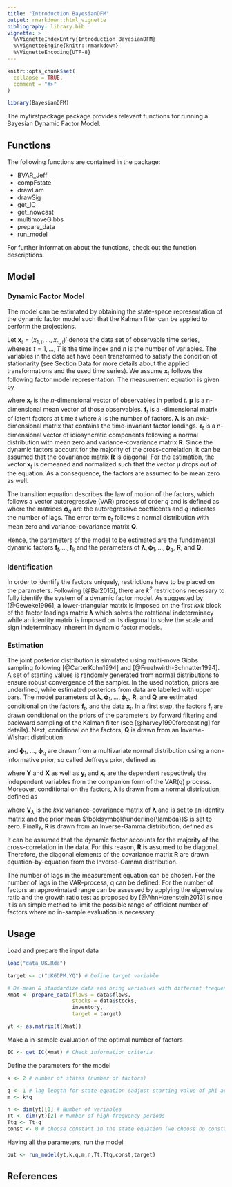 ```yaml
---
title: "Introduction BayesianDFM"
output: rmarkdown::html_vignette
bibliography: library.bib
vignette: >
  %\VignetteIndexEntry{Introduction BayesianDFM}
  %\VignetteEngine{knitr::rmarkdown}
  %\VignetteEncoding{UTF-8}
---
```


```r
knitr::opts_chunk$set(
  collapse = TRUE,
  comment = "#>"
)
```

```r
library(BayesianDFM)
```

The myfirstpackage package provides relevant functions for running a Bayesian Dynamic Factor Model.

## Functions

The following functions are contained in the package:

* BVAR_Jeff
* compFstate
* drawLam
* drawSig
* get_IC
* get_nowcast
* multimoveGibbs
* prepare_data
* run_model

For further information about the functions, check out the function descriptions.


## Model

### Dynamic Factor Model

The model can be estimated by obtaining the state-space representation of the dynamic factor model such that the Kalman filter can be applied to perform the projections. 

Let $\textbf{x}_t=(x_{1,t},...,x_{n,t})'$ denote the data set of observable time series, whereas $t = 1, ..., T$ is the time index and $n$ is the number of variables. The variables in the data set have been transformed to satisfy the condition of stationarity (see Section Data for more details about the applied transformations and the used time series). We assume $\textbf{x}_t$ follows the following factor model representation. The measurement equation is given by

\begin{align}
	\label{eq:meas1}
	\textbf{x}_t &= \mu + \boldsymbol{\lambda} f_t + \boldsymbol{\lambda}  f_{t-1} + ... + \boldsymbol{\lambda} f_{t-s} + \boldsymbol{\epsilon}_t, \qquad \epsilon_t \sim \mathcal{N}\left(\textbf{0}, \textbf{R}\right),
\end{align}
where $\textbf{x}_t$ is the $n$-dimensional vector of observables in period $t$. $\boldsymbol{\mu}$ is a n-dimensional mean vector of those observables. $\textbf{f}_t$ is a \textit{kx1}-dimensional matrix of latent factors at time $t$ where $k$ is the number of factors. $\boldsymbol{\lambda}$ is an $nxk$-dimensional matrix that contains the time-invariant factor loadings. $\boldsymbol{\epsilon}_t$ is a n-dimensional vector of idiosyncratic components following a normal distribution with mean zero and variance-covariance matrix $\textbf{R}$. Since the dynamic factors account for the majority of the cross-correlation, it can be assumed that the covariance matrix $\textbf{R}$ is diagonal. For the estimation, the vector $\textbf{x}_t$ is demeaned and normalized such that the vector $\boldsymbol{\mu}$ drops out of the equation. As a consequence, the factors are assumed to be mean zero as well.

The transition equation describes the law of motion of the factors, which follows a vector autoregressive (VAR) process of order $q$ and is defined as
\begin{align}
\label{eq:trans1}
    f_t &= \boldsymbol{\phi}_1 f_{t-1} + ... + \boldsymbol{\phi}_q f_{t-q} + e_t, \qquad e_t \sim \mathcal{N}\left(\textbf{0},\textbf{Q}\right)
\end{align}
where the matrices $\boldsymbol{\phi}_q$ are the autoregressive coefficents and $q$ indicates the number of lags. The error term $\textbf{e}_t$ follows a normal distribution with mean zero and variance-covariance matrix $\textbf{Q}$.


Hence, the parameters of the model to be estimated are the fundamental dynamic factors $\textbf{f}_t, ..., \textbf{f}_k$ and the parameters of $\boldsymbol{\lambda}, \boldsymbol{\phi}_1, ..., \boldsymbol{\phi}_q$, $\textbf{R}$, and $\textbf{Q}$.

### Identification

In order to identify the factors uniquely, restrictions have to be placed on the parameters. Following [@Bai2015], there are $k^2$ restrictions necessary to fully identify the system of a dynamic factor model. As suggested by [@Geweke1996], a lower-triangular matrix is imposed on the first $k x k$ block of the factor loadings matrix $\boldsymbol{\lambda}$ which solves the rotational indeterminacy while an identity matrix is imposed on its diagonal to solve the scale and sign indeterminacy inherent in dynamic factor models.


### Estimation

The joint posterior distribution is simulated using multi-move Gibbs sampling following [@CarterKohn1994] and [@Fruehwirth-Schnatter1994]. A set of starting values is randomly generated from normal distributions to ensure robust convergence of the sampler. In the used notation, priors are underlined, while estimated posteriors from data are labelled with upper bars. The model parameters of $\boldsymbol{\lambda}, \boldsymbol{\phi}_1, ..., \boldsymbol{\phi}_q$, $\textbf{R}$, and  $\textbf{Q}$ are estimated conditional on the factors $\textbf{f}_t$, and the data $\textbf{x}_t$. In a first step, the factors $\textbf{f}_t$ are drawn conditional on the priors of the parameters by forward filtering and backward sampling of the Kalman filter (see [@harvey1990forecasting] for details). Next, conditional on the factors, $\textbf{Q}$ is drawn from an Inverse-Wishart distribution:

\begin{align}
	\textbf{Q} \sim \mathcal{IW}\left(\boldsymbol{\bar{\nu}}, \boldsymbol{\bar{s}}\right) \quad \text{where} \quad \boldsymbol{\bar{\nu}} &= T-q\\ 
	\boldsymbol{\bar{s}} &= \sum_{t=1}^T \left(\textbf{y}_t - \textbf{x}_t \boldsymbol{\bar{\beta}} \right)\left(\textbf{y}_t - \textbf{x}_t \boldsymbol{\bar{\beta}} \right)',
\end{align}


 and $\boldsymbol{\phi}_1$, $...$, $\boldsymbol{\phi}_q$ are drawn from a multivariate normal distribution using a non-informative prior, so called Jeffreys prior, defined as 

\begin{align}
	\boldsymbol{\phi} \sim \mathcal{N}\left(\boldsymbol{\bar{\beta}}, \textbf{Q} \otimes \left(\boldsymbol{X'X}\right)^{-1} \right) \quad \text{where} \quad \boldsymbol{\bar{\beta}} &= \left(\boldsymbol{X'X}\right)^{-1}\boldsymbol{X'Y},
\end{align}

where $\textbf{Y}$ and $\textbf{X}$ as well as $\textbf{y}_t$ and $\textbf{x}_t$ are the dependent respectively the independent variables from the companion form of the VAR(q) process. Moreover, conditional on the factors, $\boldsymbol{\lambda}$ is drawn from a normal distribution, defined as

\begin{align}
	\boldsymbol{\lambda} \sim \mathcal{N}\left(\boldsymbol{D_{\lambda}}\boldsymbol{d_{\lambda}}, \boldsymbol{D_{\lambda}} \right) \quad \text{where} \quad \boldsymbol{D_{\lambda}} &= \frac{\left(f_tf_t'\right)^{-1}}{\textbf{R}} + \textbf{V}_{\lambda}^{-1},\\
	\boldsymbol{d_{\lambda}} &= \frac{f_ty_t}{\textbf{R}} + \textbf{V}_{\lambda}*\boldsymbol{\underline{\lambda}},
\end{align}

 where $\textbf{V}_{\lambda}$ is the $k x k$ variance-covariance matrix of $\boldsymbol{\lambda}$ and is set to an identity matrix and the prior mean $\boldsymbol{\underline{\lambda}}$ is set to zero. Finally, $\textbf{R}$ is drawn from an Inverse-Gamma distribution, defined as

\begin{align}
	\textbf{R} \sim \mathcal{IG}\left(\boldsymbol{\bar{\nu}}, \boldsymbol{\bar{s}}\right) \quad \text{where} \quad \boldsymbol{\bar{\nu}} &= \frac{Tp}{2} + \underline{\nu} \\ 
	\boldsymbol{\bar{s}} &= \frac{1}{\underline{s}}+ \frac{1}{2} \left(\textbf{y}_t - \boldsymbol{\lambda}f_t \right)\left(\textbf{y}_t - \boldsymbol{\lambda}f_t \right)',
\end{align}

It can be assumed that the dynamic factor accounts for the majority of the cross-correlation in the data. For this reason, $\textbf{R}$ is assumed to be diagonal. Therefore, the diagonal elements of the covariance matrix $\textbf{R}$ are drawn equation-by-equation from the Inverse-Gamma distribution. 


The number of lags in the measurement equation can be chosen. For the number of lags in the VAR-process, q can be defined. For the number of factors an approximated range can be assessed by applying the eigenvalue ratio and the growth ratio test as proposed by [@AhnHorenstein2013] since it is an simple method to limit the possible range of efficient number of factors where no in-sample evaluation is necessary. 


## Usage

Load and prepare the input data

```r
load("data_UK.Rda")

target <- c("UKGDPM.YQ") # Define target variable

# De-mean & standardize data and bring variables with different frequency in one matrix
Xmat <- prepare_data(flows = data$flows,
                     stocks = data$stocks,
                     inventory,
                     target = target)

yt <- as.matrix(t(Xmat))

```

Make a in-sample evaluation of the optimal number of factors

```r
IC <- get_IC(Xmat) # Check information criteria

```

Define the parameters for the model

```r
k <- 2 # number of states (number of factors)

q <- 1 # lag length for state equation (adjust starting value of phi accordingly)
m <- k*q

n <- dim(yt)[1] # Number of variables
Tt <- dim(yt)[2] # Number of high-frequency periods
Ttq <- Tt-q
const <- 0 # choose constant in the state equation (we choose no constant)

```

Having all the parameters, run the model

```r
out <- run_model(yt,k,q,m,n,Tt,Ttq,const,target)

```


## References


